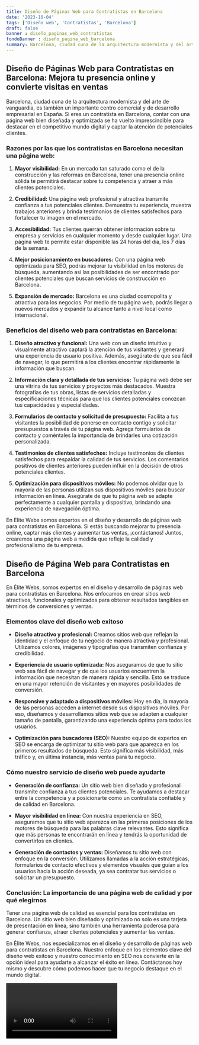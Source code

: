 ```yaml
---
title: Diseño de Páginas Web para Contratistas en Barcelona
date: '2023-10-04'
tags: ['Diseño web', 'Contratistas', 'Barcelona']
draft: false
banner : diseño_paginas_web_contratistas
fondoBanner : diseño_pagina_web_barcelona
summary: Barcelona, ciudad cuna de la arquitectura modernista y del arte de vanguardia, es también un importante centro comercial y de desarrollo empresarial en España. Si eres un contratista en Barcelona, contar con una página web bien diseñada y optimizada se ha vuelto imprescindible para destacar en el competitivo mundo digital y captar la atención de potenciales clientes.
---
```


## Diseño de Páginas Web para Contratistas en Barcelona: Mejora tu presencia online y convierte visitas en ventas

Barcelona, ciudad cuna de la arquitectura modernista y del arte de vanguardia, es también un importante centro comercial y de desarrollo empresarial en España. Si eres un contratista en Barcelona, contar con una página web bien diseñada y optimizada se ha vuelto imprescindible para destacar en el competitivo mundo digital y captar la atención de potenciales clientes.

### Razones por las que los contratistas en Barcelona necesitan una página web:

1. **Mayor visibilidad:** En un mercado tan saturado como el de la construcción y las reformas en Barcelona, tener una presencia online sólida te permitirá destacar sobre tu competencia y atraer a más clientes potenciales.

2. **Credibilidad:** Una página web profesional y atractiva transmite confianza a tus potenciales clientes. Demuestra tu experiencia, muestra trabajos anteriores y brinda testimonios de clientes satisfechos para fortalecer tu imagen en el mercado.

3. **Accesibilidad:** Tus clientes querrán obtener información sobre tu empresa y servicios en cualquier momento y desde cualquier lugar. Una página web te permite estar disponible las 24 horas del día, los 7 días de la semana.

4. **Mejor posicionamiento en buscadores:** Con una página web optimizada para SEO, podrás mejorar tu visibilidad en los motores de búsqueda, aumentando así las posibilidades de ser encontrado por clientes potenciales que buscan servicios de construcción en Barcelona.

5. **Expansión de mercado:** Barcelona es una ciudad cosmopolita y atractiva para los negocios. Por medio de tu página web, podrás llegar a nuevos mercados y expandir tu alcance tanto a nivel local como internacional.

### Beneficios del diseño web para contratistas en Barcelona:

1. **Diseño atractivo y funcional:** Una web con un diseño intuitivo y visualmente atractivo captará la atención de tus visitantes y generará una experiencia de usuario positiva. Además, asegúrate de que sea fácil de navegar, lo que permitirá a los clientes encontrar rápidamente la información que buscan.

2. **Información clara y detallada de tus servicios:** Tu página web debe ser una vitrina de tus servicios y proyectos más destacados. Muestra fotografías de tus obras, listas de servicios detalladas y especificaciones técnicas para que los clientes potenciales conozcan tus capacidades y especialidades.

3. **Formularios de contacto y solicitud de presupuesto:** Facilita a tus visitantes la posibilidad de ponerse en contacto contigo y solicitar presupuestos a través de tu página web. Agrega formularios de contacto y coméntales la importancia de brindarles una cotización personalizada.

4. **Testimonios de clientes satisfechos:** Incluye testimonios de clientes satisfechos para respaldar la calidad de tus servicios. Los comentarios positivos de clientes anteriores pueden influir en la decisión de otros potenciales clientes.

5. **Optimización para dispositivos móviles:** No podemos olvidar que la mayoría de las personas utilizan sus dispositivos móviles para buscar información en línea. Asegúrate de que tu página web se adapte perfectamente a cualquier pantalla y dispositivo, brindando una experiencia de navegación óptima.

En Elite Webs somos expertos en el diseño y desarrollo de páginas web para contratistas en Barcelona. Si estás buscando mejorar tu presencia online, captar más clientes y aumentar tus ventas, ¡contáctanos! Juntos, crearemos una página web a medida que refleje la calidad y profesionalismo de tu empresa.

<GifSeo />

<Cta />

## Diseño de Página Web para Contratistas en Barcelona

En Élite Webs, somos expertos en el diseño y desarrollo de páginas web para contratistas en Barcelona. Nos enfocamos en crear sitios web atractivos, funcionales y optimizados para obtener resultados tangibles en términos de conversiones y ventas.

### Elementos clave del diseño web exitoso

- **Diseño atractivo y profesional:** Creamos sitios web que reflejan la identidad y el enfoque de tu negocio de manera atractiva y profesional. Utilizamos colores, imágenes y tipografías que transmiten confianza y credibilidad.

- **Experiencia de usuario optimizada:** Nos aseguramos de que tu sitio web sea fácil de navegar y de que los usuarios encuentren la información que necesitan de manera rápida y sencilla. Esto se traduce en una mayor retención de visitantes y en mayores posibilidades de conversión.

- **Responsive y adaptado a dispositivos móviles:** Hoy en día, la mayoría de las personas acceden a internet desde sus dispositivos móviles. Por eso, diseñamos y desarrollamos sitios web que se adapten a cualquier tamaño de pantalla, garantizando una experiencia óptima para todos los usuarios.

- **Optimización para buscadores (SEO):** Nuestro equipo de expertos en SEO se encarga de optimizar tu sitio web para que aparezca en los primeros resultados de búsqueda. Esto significa más visibilidad, más tráfico y, en última instancia, más ventas para tu negocio.

### Cómo nuestro servicio de diseño web puede ayudarte

- **Generación de confianza:** Un sitio web bien diseñado y profesional transmite confianza a tus clientes potenciales. Te ayudamos a destacar entre la competencia y a posicionarte como un contratista confiable y de calidad en Barcelona.

- **Mayor visibilidad en línea:** Con nuestra experiencia en SEO, aseguramos que tu sitio web aparezca en las primeras posiciones de los motores de búsqueda para las palabras clave relevantes. Esto significa que más personas te encontrarán en línea y tendrás la oportunidad de convertirlos en clientes.

- **Generación de contactos y ventas:** Diseñamos tu sitio web con enfoque en la conversión. Utilizamos llamadas a la acción estratégicas, formularios de contacto efectivos y elementos visuales que guían a los usuarios hacia la acción deseada, ya sea contratar tus servicios o solicitar un presupuesto.

### Conclusión: La importancia de una página web de calidad y por qué elegirnos

Tener una página web de calidad es esencial para los contratistas en Barcelona. Un sitio web bien diseñado y optimizado no solo es una tarjeta de presentación en línea, sino también una herramienta poderosa para generar confianza, atraer clientes potenciales y aumentar las ventas.

En Élite Webs, nos especializamos en el diseño y desarrollo de páginas web para contratistas en Barcelona. Nuestro enfoque en los elementos clave del diseño web exitoso y nuestro conocimiento en SEO nos convierte en la opción ideal para ayudarte a alcanzar el éxito en línea. Contáctanos hoy mismo y descubre cómo podemos hacer que tu negocio destaque en el mundo digital.

<Video />

<CtaBot job='Contratistas' city='Barcelona'/>

<Gmaps query='Barcelona+españa+maps' />